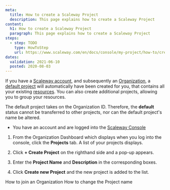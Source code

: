 ```yaml
---
meta:
  title: How to create a Scaleway Project
  description: This page explains how to create a Scaleway Project
content:
  h1: How to create a Scaleway Project
  paragraph: This page explains how to create a Scaleway Project
steps:
  - step: TODO
    type: HowToStep
    url: https://www.scaleway.com/en/docs/console/my-project/how-to/create-a-project
dates:
  validation: 2021-06-10
  posted: 2020-08-03
---
```


If you have a [Scaleway account](/console/my-account/how-to/create-an-account), and subsequently an [Organization](/console/my-project/concepts#organization), a [default project](/console/my-project/concepts#default-project) will automatically have been created for you, that contains all your existing [resources](/console/my-project/concepts#resources). You can also create additional projects, allowing you to group your resources. 

<Message type="note">

  The default project takes on the Organization ID. Therefore, the **default** status cannot be transferred to other projects, nor can the default project's name be altered.

</Message>

<Message type="requirement">

- You have an account and are logged into the [Scaleway Console](https://console.scaleway.com) 

</Message>

1. From the Organization Dashboard which displays when you log into the console, click the **Projects** tab. A list of your projects displays.

2. Click **+ Create Project** on the righthand side and a pop-up appears. 

3. Enter the **Project Name** and **Description** in the corresponding boxes. 

4. Click **Create new Project** and the new project is added to the list. 


<Navigation title="See Also">
  <PreviousButton to="/console/my-project/how-to/join-an-organization/">How to join an Organization</PreviousButton>
  <NextButton to="/console/my-project/how-to/change-project-name/">How to change the Project name</NextButton>
</Navigation>
